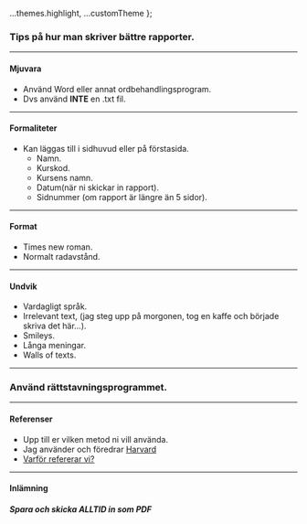 
  ...themes.highlight,
  ...customTheme
};



### Tips på hur man skriver bättre rapporter.


---

#### Mjuvara
* Använd Word eller annat ordbehandlingsprogram.
* Dvs använd **INTE** en .txt fil.


---

#### Formaliteter
* Kan läggas till i sidhuvud eller på förstasida.
  * Namn.
  * Kurskod.
  * Kursens namn.
  * Datum(när ni skickar in rapport).
  * Sidnummer (om rapport är längre än 5 sidor).



---

#### Format
* Times new roman.
* Normalt radavstånd.



---

#### Undvik
* Vardagligt språk.
* Irrelevant text, (jag steg upp på morgonen, tog en kaffe och började skriva det här...).
* Smileys.
* Långa meningar.
* Walls of texts.



---

### Använd rättstavningsprogrammet.



---

#### Referenser
* Upp till er vilken metod ni vill använda.
* Jag använder och föredrar <a href="https://www.hb.se/Biblioteket/Skriva-och-referera/Referera-till-kallor/Guide-till-Harvardsystemet/NYA-Harvardsystemet/kort-introduktion/">Harvard</a>
* <a href="https://hv.se.libguides.com/referera">Varför refererar vi?</a>



---

#### Inlämning
##### Spara och skicka ALLTID in som PDF
